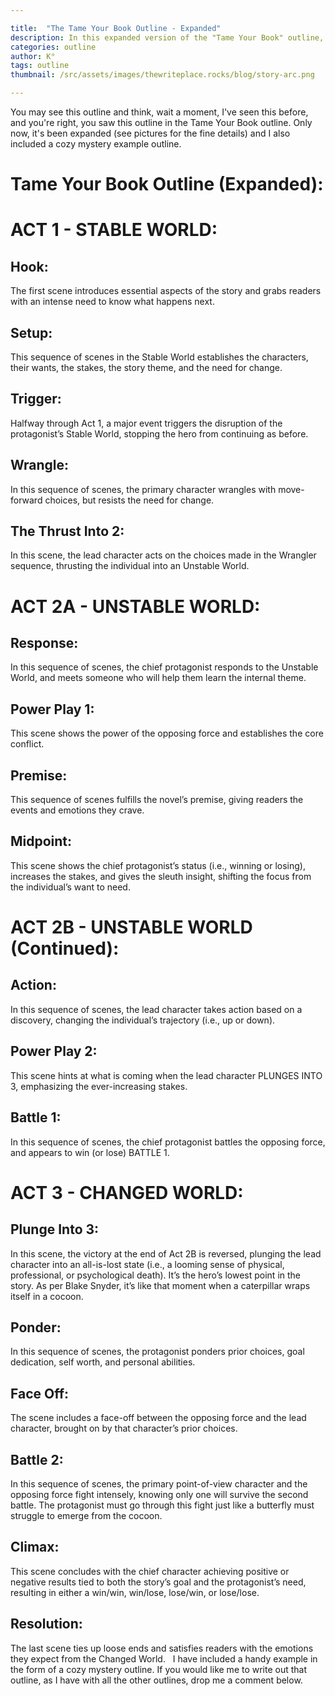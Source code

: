 ```yaml
---

title:  "The Tame Your Book Outline - Expanded"
description: In this expanded version of the "Tame Your Book" outline, I break down novel structure into three distinct acts and eighteen key beats. The framework moves from a Stable World through an Unstable World to a Changed World, with detailed scene sequences that guide character development and plot progression. Each beat serves a specific purpose, from the initial Hook through to the final Resolution, with particular attention to power plays, battles, and transformative moments. This structure works especially well for genres like cozy mysteries, where both external plot and internal character development need careful pacing.
categories: outline
author: K°
tags: outline
thumbnail: /src/assets/images/thewriteplace.rocks/blog/story-arc.png

---
```


<LightboxGallery>
    <GalleryEntry src="/src/assets/images/thewriteplace.rocks/blog/story-arc.png" alt="Story Arc" />
    <GalleryEntry src="/src/assets/images/thewriteplace.rocks/blog/cozy-mystery.jpg" alt="Story Arc - Cozy Mystery Genre" />
</LightboxGallery>


You may see this outline and think, wait a moment, I've seen this before, and you're right, you saw this outline in the Tame Your Book outline. Only now, it's been expanded (see pictures for the fine details) and I also included a cozy mystery example outline.
&nbsp;
# Tame Your Book Outline (Expanded):
# ACT 1 - STABLE WORLD:
## Hook:
The first scene introduces essential aspects of the story and grabs readers with an intense need to know what happens next.
&nbsp;
## Setup:
This sequence of scenes in the Stable World establishes the characters, their wants, the stakes, the story theme, and the need for change.
&nbsp;
## Trigger:
Halfway through Act 1, a major event triggers the disruption of the protagonist’s Stable World, stopping the hero from continuing as before.
&nbsp;
## Wrangle:
In this sequence of scenes, the primary character wrangles with move-forward choices, but resists the need for change.
&nbsp;
## The Thrust Into 2:
In this scene, the lead character acts on the choices made in the Wrangler sequence, thrusting the individual into an Unstable World.
&nbsp;
# ACT 2A - UNSTABLE WORLD:
## Response:
In this sequence of scenes, the chief protagonist responds to the Unstable World, and meets someone who will help them learn the internal theme.
&nbsp;
## Power Play 1:
This scene shows the power of the opposing force and establishes the core conflict.
&nbsp;
## Premise:
This sequence of scenes fulfills the novel’s premise, giving readers the events and emotions they crave.
&nbsp;
## Midpoint:
This scene shows the chief protagonist’s status (i.e., winning or losing), increases the stakes, and gives the sleuth insight, shifting the focus from the individual’s want to need.
&nbsp;
# ACT 2B - UNSTABLE WORLD (Continued):
## Action:
In this sequence of scenes, the lead character takes action based on a discovery, changing the individual’s trajectory (i.e., up or down).
&nbsp;
## Power Play 2:
This scene hints at what is coming when the lead character PLUNGES INTO 3, emphasizing the ever-increasing stakes.
&nbsp;
## Battle 1:
In this sequence of scenes, the chief protagonist battles the opposing force, and appears to win (or lose) BATTLE 1.
&nbsp;
# ACT 3 - CHANGED WORLD:
## Plunge Into 3:
In this scene, the victory at the end of Act 2B is reversed, plunging the lead character into an all-is-lost state (i.e., a looming sense of physical, professional, or psychological death). It’s the hero’s lowest point in the story. As per Blake Snyder, it’s like that moment when a caterpillar wraps itself in a cocoon.
&nbsp;
## Ponder:
In this sequence of scenes, the protagonist ponders prior choices, goal dedication, self worth, and personal abilities.
&nbsp;
## Face Off:
The scene includes a face-off between the opposing force and the lead character, brought on by that character’s prior choices.
&nbsp;
## Battle 2:
In this sequence of scenes, the primary point-of-view character and the opposing force fight intensely, knowing only one will survive the second battle. The protagonist must go through this fight just like a butterfly must struggle to emerge from the cocoon.
&nbsp;
## Climax:
This scene concludes with the chief character achieving positive or negative results tied to both the story’s goal and the protagonist’s need, resulting in either a win/win, win/lose, lose/win, or lose/lose.
&nbsp;
## Resolution:
The last scene ties up loose ends and satisfies readers with the emotions they expect from the Changed World.
&nbsp;
I have included a handy example in the form of a cozy mystery outline. If you would like me to write out that outline, as I have with all the other outlines, drop me a comment below.
&nbsp;
